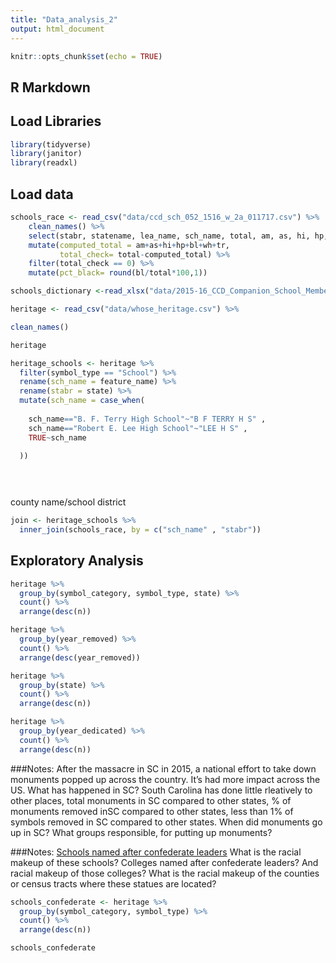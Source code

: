 ```yaml
---
title: "Data_analysis_2"
output: html_document
---
```


```r
knitr::opts_chunk$set(echo = TRUE)
```

## R Markdown

## Load Libraries

```r
library(tidyverse)
library(janitor)
library(readxl)

```

## Load data

```r
schools_race <- read_csv("data/ccd_sch_052_1516_w_2a_011717.csv") %>%
    clean_names() %>%
    select(stabr, statename, lea_name, sch_name, total, am, as, hi, hp, bl, wh, tr) %>%
    mutate(computed_total = am+as+hi+hp+bl+wh+tr,
           total_check= total-computed_total) %>%
    filter(total_check == 0) %>%
    mutate(pct_black= round(bl/total*100,1))
```


```r
schools_dictionary <-read_xlsx("data/2015-16_CCD_Companion_School_Membership_layout.xlsx")

```

```r
heritage <- read_csv("data/whose_heritage.csv") %>%

clean_names()

heritage
```
```r
heritage_schools <- heritage %>%
  filter(symbol_type == "School") %>%
  rename(sch_name = feature_name) %>%
  rename(stabr = state) %>%
  mutate(sch_name = case_when(
    
    sch_name=="B. F. Terry High School"~"B F TERRY H S" ,
    sch_name=="Robert E. Lee High School"~"LEE H S" ,
    TRUE~sch_name

  ))
  
	



```
county name/school district 

```r
join <- heritage_schools %>%
  inner_join(schools_race, by = c("sch_name" , "stabr"))

```
## Exploratory Analysis

```r
heritage %>%
  group_by(symbol_category, symbol_type, state) %>%
  count() %>%
  arrange(desc(n))
```


```r
heritage %>%
  group_by(year_removed) %>%
  count() %>%
  arrange(desc(year_removed))
```

```r
heritage %>%
  group_by(state) %>%
  count() %>%
  arrange(desc(n))
```

```r
heritage %>%
  group_by(year_dedicated) %>%
  count() %>%
  arrange(desc(n))
```
###Notes:  After the massacre in SC in 2015, a national effort to take down monuments popped up across the country.  It's had more impact across the US.  What has happened in SC? South Carolina has done little rleatively to other places, total monuments in SC compared to other states, % of monuments removed inSC compared to other states, less than 1% of symbols removed in SC compared to other states. When did monuments go up in SC? What groups responsible, for putting up monuments?


###Notes: <a href= "https://www.edweek.org/ew/section/multimedia/data-the-schools-named-after-confederate-figures.html"> Schools named after confederate leaders</a> What is the racial makeup of these schools?  Colleges named after confederate leaders?  And racial makeup of those colleges?  What is the racial makeup of the counties or census tracts where these statues are located? 

```r
schools_confederate <- heritage %>%
  group_by(symbol_category, symbol_type) %>%
  count() %>%
  arrange(desc(n))

schools_confederate

````

```r




```






